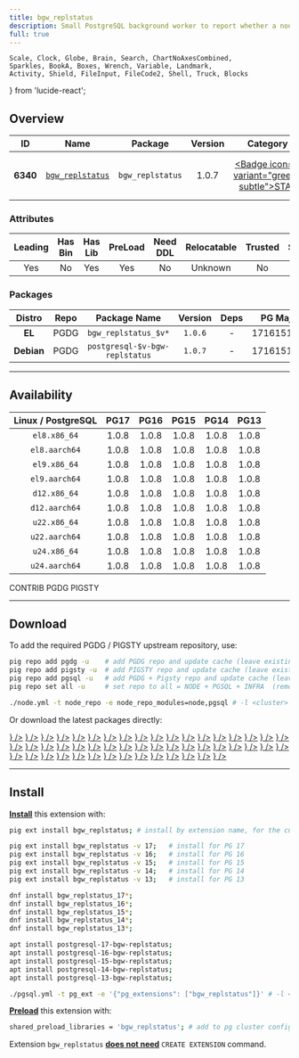```yaml
---
title: bgw_replstatus
description: Small PostgreSQL background worker to report whether a node is a replication master or standby
full: true
---
```


    Scale, Clock, Globe, Brain, Search, ChartNoAxesCombined,
    Sparkles, BookA, Boxes, Wrench, Variable, Landmark,
    Activity, Shield, FileInput, FileCode2, Shell, Truck, Blocks
} from 'lucide-react';

## Overview

| <TooltipIconButton tooltip="Extension unique identifier" side="top">ID</TooltipIconButton> | <TooltipIconButton tooltip="Extension name" side="top">Name</TooltipIconButton> | <TooltipIconButton tooltip="Package name for installation" side="top">Package</TooltipIconButton> | <TooltipIconButton tooltip="Latest available extension version" side="top">Version</TooltipIconButton> | <TooltipIconButton tooltip="Extension category" side="top">Category</TooltipIconButton> | <TooltipIconButton tooltip="Open source license" side="top">License</TooltipIconButton> | <TooltipIconButton tooltip="Programming language" side="top">Lang</TooltipIconButton> |
|:--------:|:--------:|:----------:|:--------------:|:---------------------------------------:|:------------------------------------------------------:|:----:|
| **6340** | [`bgw_replstatus`](https://github.com/mhagander/bgw_replstatus) | `bgw_replstatus` | 1.0.7 | <a href="/ext/stat" className="no-underline"><Badge icon={<Activity />} variant="green-subtle">STAT</Badge></a> | <a href="/ext/list/license#postgresql" className="no-underline"><Badge icon={<Scale />} variant="blue-subtle">PostgreSQL</Badge></a> | <a href="/ext/list/lang#c"><Badge icon={<FileCode2 />} variant="blue-subtle">C</Badge></a> |

### Attributes

| <TooltipIconButton tooltip="The Primary Leading extension in the Package" side="top">Leading</TooltipIconButton> | <TooltipIconButton tooltip="Contains binary utils" side="top">Has Bin</TooltipIconButton> | <TooltipIconButton tooltip="Contains .so shared library files" side="top">Has Lib</TooltipIconButton> | <TooltipIconButton tooltip="Requires preloading via shared_preload_libraries" side="top">PreLoad</TooltipIconButton> | <TooltipIconButton tooltip="Requires CREATE EXTENSION DDL command" side="top">Need DDL</TooltipIconButton> | <TooltipIconButton tooltip="Can be installed in any schema" side="top">Relocatable</TooltipIconButton> | <TooltipIconButton tooltip="Can be created by non-superuser" side="top">Trusted</TooltipIconButton> | <TooltipIconButton tooltip="Schemas used by this extension" side="top">Schemas</TooltipIconButton> |
|:-------:|:-------:|:-------:|:-------:|:--------:|:-----------:|:-------:|:-------:|
| Yes | No | Yes | Yes | No | Unknown | No | - |

### Packages

| <TooltipIconButton tooltip="Linux distribution family, EL or Debian" side="top">Distro</TooltipIconButton> | <TooltipIconButton tooltip="Package repository" side="top">Repo</TooltipIconButton> | <TooltipIconButton tooltip="The RPM/DEB Package Name Pattern (replace $v with real pg major)" side="top">Package Name</TooltipIconButton> | <TooltipIconButton tooltip="Latest package version" side="top">Version</TooltipIconButton> | <TooltipIconButton tooltip="RPM/DEB Package dependencies" side="top">Deps</TooltipIconButton> | <TooltipIconButton tooltip="Available in these PostgreSQL Major Versions" side="top">PG Major</TooltipIconButton> |
|:----------:|:--------:|:------------------------:|:-----------:|:------------:|:------------------:|
|   **EL**   | <Badge variant="blue-subtle"><span className="font-bold">PGDG</span></Badge> | `bgw_replstatus_$v*` | `1.0.6` | - | <Badge variant="green-subtle">17</Badge><Badge variant="green-subtle">16</Badge><Badge variant="green-subtle">15</Badge><Badge variant="green-subtle">14</Badge><Badge variant="green-subtle">13</Badge> |
| **Debian** | <Badge variant="blue-subtle"><span className="font-bold">PGDG</span></Badge> | `postgresql-$v-bgw-replstatus` | `1.0.7` | - | <Badge variant="green-subtle">17</Badge><Badge variant="green-subtle">16</Badge><Badge variant="green-subtle">15</Badge><Badge variant="green-subtle">14</Badge><Badge variant="green-subtle">13</Badge> |



------

## Availability

| <TooltipIconButton tooltip="Linux Distro Arch / PostgreSQL Major Version" side="top">Linux / PostgreSQL </TooltipIconButton> | **PG17** | **PG16** | **PG15** | **PG14** | **PG13** |
|:-----:|:-----:|:-----:|:-----:|:-----:|:-----:|
| `el8.x86_64` | <Badge variant="blue-subtle">1.0.8</Badge> | <Badge variant="blue-subtle">1.0.8</Badge> | <Badge variant="blue-subtle">1.0.8</Badge> | <Badge variant="blue-subtle">1.0.8</Badge> | <Badge variant="blue-subtle">1.0.8</Badge> |
| `el8.aarch64` | <Badge variant="blue-subtle">1.0.8</Badge> | <Badge variant="blue-subtle">1.0.8</Badge> | <Badge variant="blue-subtle">1.0.8</Badge> | <Badge variant="blue-subtle">1.0.8</Badge> | <Badge variant="blue-subtle">1.0.8</Badge> |
| `el9.x86_64` | <Badge variant="blue-subtle">1.0.8</Badge> | <Badge variant="blue-subtle">1.0.8</Badge> | <Badge variant="blue-subtle">1.0.8</Badge> | <Badge variant="blue-subtle">1.0.8</Badge> | <Badge variant="blue-subtle">1.0.8</Badge> |
| `el9.aarch64` | <Badge variant="blue-subtle">1.0.8</Badge> | <Badge variant="blue-subtle">1.0.8</Badge> | <Badge variant="blue-subtle">1.0.8</Badge> | <Badge variant="blue-subtle">1.0.8</Badge> | <Badge variant="blue-subtle">1.0.8</Badge> |
| `d12.x86_64` | <Badge variant="blue-subtle">1.0.8</Badge> | <Badge variant="blue-subtle">1.0.8</Badge> | <Badge variant="blue-subtle">1.0.8</Badge> | <Badge variant="blue-subtle">1.0.8</Badge> | <Badge variant="blue-subtle">1.0.8</Badge> |
| `d12.aarch64` | <Badge variant="blue-subtle">1.0.8</Badge> | <Badge variant="blue-subtle">1.0.8</Badge> | <Badge variant="blue-subtle">1.0.8</Badge> | <Badge variant="blue-subtle">1.0.8</Badge> | <Badge variant="blue-subtle">1.0.8</Badge> |
| `u22.x86_64` | <Badge variant="blue-subtle">1.0.8</Badge> | <Badge variant="blue-subtle">1.0.8</Badge> | <Badge variant="blue-subtle">1.0.8</Badge> | <Badge variant="blue-subtle">1.0.8</Badge> | <Badge variant="blue-subtle">1.0.8</Badge> |
| `u22.aarch64` | <Badge variant="blue-subtle">1.0.8</Badge> | <Badge variant="blue-subtle">1.0.8</Badge> | <Badge variant="blue-subtle">1.0.8</Badge> | <Badge variant="blue-subtle">1.0.8</Badge> | <Badge variant="blue-subtle">1.0.8</Badge> |
| `u24.x86_64` | <Badge variant="blue-subtle">1.0.8</Badge> | <Badge variant="blue-subtle">1.0.8</Badge> | <Badge variant="blue-subtle">1.0.8</Badge> | <Badge variant="blue-subtle">1.0.8</Badge> | <Badge variant="blue-subtle">1.0.8</Badge> |
| `u24.aarch64` | <Badge variant="blue-subtle">1.0.8</Badge> | <Badge variant="blue-subtle">1.0.8</Badge> | <Badge variant="blue-subtle">1.0.8</Badge> | <Badge variant="blue-subtle">1.0.8</Badge> | <Badge variant="blue-subtle">1.0.8</Badge> |

<Badge variant="green-subtle"><span className="font-black">CONTRIB</span></Badge> <Badge variant="blue-subtle"><span className="font-black">PGDG</span></Badge> <Badge variant="amber-subtle"><span className="font-black">PIGSTY</span></Badge>

------

## Download

To add the required PGDG / PIGSTY upstream repository, use:

```bash tab="pig"
pig repo add pgdg -u    # add PGDG repo and update cache (leave existing repos)
pig repo add pigsty -u  # add PIGSTY repo and update cache (leave existing repos)
pig repo add pgsql -u   # add PGDG + Pigsty repo and update cache (leave existing repos)
pig repo set all -u     # set repo to all = NODE + PGSQL + INFRA  (remove existing repos)
```
```bash tab="pigsty"
./node.yml -t node_repo -e node_repo_modules=node,pgsql # -l <cluster>
```

Or download the latest packages directly:

<Files>
    <Folder name="el8.x86_64">
        <a href="https://download.postgresql.org/pub/repos/yum/17/redhat/rhel-8-x86_64/bgw_replstatus_17-1.0.8-1PGDG.rhel8.x86_64.rpm"><File name="bgw_replstatus_17-1.0.8-1PGDG.rhel8.x86_64.rpm" icon={<Package className="text-emerald-500" />} /></a>
        <a href="https://download.postgresql.org/pub/repos/yum/16/redhat/rhel-8-x86_64/bgw_replstatus_16-1.0.8-1PGDG.rhel8.x86_64.rpm"><File name="bgw_replstatus_16-1.0.8-1PGDG.rhel8.x86_64.rpm" icon={<Package className="text-emerald-500" />} /></a>
        <a href="https://download.postgresql.org/pub/repos/yum/15/redhat/rhel-8-x86_64/bgw_replstatus_15-1.0.8-1PGDG.rhel8.x86_64.rpm"><File name="bgw_replstatus_15-1.0.8-1PGDG.rhel8.x86_64.rpm" icon={<Package className="text-emerald-500" />} /></a>
        <a href="https://download.postgresql.org/pub/repos/yum/14/redhat/rhel-8-x86_64/bgw_replstatus_14-1.0.8-1PGDG.rhel8.x86_64.rpm"><File name="bgw_replstatus_14-1.0.8-1PGDG.rhel8.x86_64.rpm" icon={<Package className="text-emerald-500" />} /></a>
        <a href="https://download.postgresql.org/pub/repos/yum/13/redhat/rhel-8-x86_64/bgw_replstatus_13-1.0.8-1PGDG.rhel8.x86_64.rpm"><File name="bgw_replstatus_13-1.0.8-1PGDG.rhel8.x86_64.rpm" icon={<Package className="text-emerald-500" />} /></a>
    </Folder>
    <Folder name="el8.aarch64">
        <a href="https://download.postgresql.org/pub/repos/yum/17/redhat/rhel-8-aarch64/bgw_replstatus_17-1.0.8-1PGDG.rhel8.aarch64.rpm"><File name="bgw_replstatus_17-1.0.8-1PGDG.rhel8.aarch64.rpm" icon={<Package className="text-orange-500" />} /></a>
        <a href="https://download.postgresql.org/pub/repos/yum/16/redhat/rhel-8-aarch64/bgw_replstatus_16-1.0.8-1PGDG.rhel8.aarch64.rpm"><File name="bgw_replstatus_16-1.0.8-1PGDG.rhel8.aarch64.rpm" icon={<Package className="text-orange-500" />} /></a>
        <a href="https://download.postgresql.org/pub/repos/yum/15/redhat/rhel-8-aarch64/bgw_replstatus_15-1.0.8-1PGDG.rhel8.aarch64.rpm"><File name="bgw_replstatus_15-1.0.8-1PGDG.rhel8.aarch64.rpm" icon={<Package className="text-orange-500" />} /></a>
        <a href="https://download.postgresql.org/pub/repos/yum/14/redhat/rhel-8-aarch64/bgw_replstatus_14-1.0.8-1PGDG.rhel8.aarch64.rpm"><File name="bgw_replstatus_14-1.0.8-1PGDG.rhel8.aarch64.rpm" icon={<Package className="text-orange-500" />} /></a>
        <a href="https://download.postgresql.org/pub/repos/yum/13/redhat/rhel-8-aarch64/bgw_replstatus_13-1.0.8-1PGDG.rhel8.aarch64.rpm"><File name="bgw_replstatus_13-1.0.8-1PGDG.rhel8.aarch64.rpm" icon={<Package className="text-orange-500" />} /></a>
    </Folder>
    <Folder name="el9.x86_64">
        <a href="https://download.postgresql.org/pub/repos/yum/17/redhat/rhel-9-x86_64/bgw_replstatus_17-1.0.8-1PGDG.rhel9.x86_64.rpm"><File name="bgw_replstatus_17-1.0.8-1PGDG.rhel9.x86_64.rpm" icon={<Package className="text-emerald-500" />} /></a>
        <a href="https://download.postgresql.org/pub/repos/yum/16/redhat/rhel-9-x86_64/bgw_replstatus_16-1.0.8-1PGDG.rhel9.x86_64.rpm"><File name="bgw_replstatus_16-1.0.8-1PGDG.rhel9.x86_64.rpm" icon={<Package className="text-emerald-500" />} /></a>
        <a href="https://download.postgresql.org/pub/repos/yum/15/redhat/rhel-9-x86_64/bgw_replstatus_15-1.0.8-1PGDG.rhel9.x86_64.rpm"><File name="bgw_replstatus_15-1.0.8-1PGDG.rhel9.x86_64.rpm" icon={<Package className="text-emerald-500" />} /></a>
        <a href="https://download.postgresql.org/pub/repos/yum/14/redhat/rhel-9-x86_64/bgw_replstatus_14-1.0.8-1PGDG.rhel9.x86_64.rpm"><File name="bgw_replstatus_14-1.0.8-1PGDG.rhel9.x86_64.rpm" icon={<Package className="text-emerald-500" />} /></a>
        <a href="https://download.postgresql.org/pub/repos/yum/13/redhat/rhel-9-x86_64/bgw_replstatus_13-1.0.8-1PGDG.rhel9.x86_64.rpm"><File name="bgw_replstatus_13-1.0.8-1PGDG.rhel9.x86_64.rpm" icon={<Package className="text-emerald-500" />} /></a>
    </Folder>
    <Folder name="el9.aarch64">
        <a href="https://download.postgresql.org/pub/repos/yum/17/redhat/rhel-9-aarch64/bgw_replstatus_17-1.0.8-1PGDG.rhel9.aarch64.rpm"><File name="bgw_replstatus_17-1.0.8-1PGDG.rhel9.aarch64.rpm" icon={<Package className="text-orange-500" />} /></a>
        <a href="https://download.postgresql.org/pub/repos/yum/16/redhat/rhel-9-aarch64/bgw_replstatus_16-1.0.8-1PGDG.rhel9.aarch64.rpm"><File name="bgw_replstatus_16-1.0.8-1PGDG.rhel9.aarch64.rpm" icon={<Package className="text-orange-500" />} /></a>
        <a href="https://download.postgresql.org/pub/repos/yum/15/redhat/rhel-9-aarch64/bgw_replstatus_15-1.0.8-1PGDG.rhel9.aarch64.rpm"><File name="bgw_replstatus_15-1.0.8-1PGDG.rhel9.aarch64.rpm" icon={<Package className="text-orange-500" />} /></a>
        <a href="https://download.postgresql.org/pub/repos/yum/14/redhat/rhel-9-aarch64/bgw_replstatus_14-1.0.8-1PGDG.rhel9.aarch64.rpm"><File name="bgw_replstatus_14-1.0.8-1PGDG.rhel9.aarch64.rpm" icon={<Package className="text-orange-500" />} /></a>
        <a href="https://download.postgresql.org/pub/repos/yum/13/redhat/rhel-9-aarch64/bgw_replstatus_13-1.0.8-1PGDG.rhel9.aarch64.rpm"><File name="bgw_replstatus_13-1.0.8-1PGDG.rhel9.aarch64.rpm" icon={<Package className="text-orange-500" />} /></a>
    </Folder>
    <Folder name="d12.x86_64">
        <a href="https://apt.postgresql.org/pub/repos/apt/pool/main/b/bgw-replstatus/postgresql-17-bgw-replstatus_1.0.8-1.pgdg120+1_arm64.deb"><File name="postgresql-17-bgw-replstatus_1.0.8-1.pgdg120+1_arm64.deb" icon={<Box className="text-emerald-500" />} /></a>
        <a href="https://apt.postgresql.org/pub/repos/apt/pool/main/b/bgw-replstatus/postgresql-16-bgw-replstatus_1.0.8-1.pgdg120+1_arm64.deb"><File name="postgresql-16-bgw-replstatus_1.0.8-1.pgdg120+1_arm64.deb" icon={<Box className="text-emerald-500" />} /></a>
        <a href="https://apt.postgresql.org/pub/repos/apt/pool/main/b/bgw-replstatus/postgresql-15-bgw-replstatus_1.0.8-1.pgdg120+1_arm64.deb"><File name="postgresql-15-bgw-replstatus_1.0.8-1.pgdg120+1_arm64.deb" icon={<Box className="text-emerald-500" />} /></a>
        <a href="https://apt.postgresql.org/pub/repos/apt/pool/main/b/bgw-replstatus/postgresql-14-bgw-replstatus_1.0.8-1.pgdg120+1_arm64.deb"><File name="postgresql-14-bgw-replstatus_1.0.8-1.pgdg120+1_arm64.deb" icon={<Box className="text-emerald-500" />} /></a>
        <a href="https://apt.postgresql.org/pub/repos/apt/pool/main/b/bgw-replstatus/postgresql-13-bgw-replstatus_1.0.8-1.pgdg120+1_arm64.deb"><File name="postgresql-13-bgw-replstatus_1.0.8-1.pgdg120+1_arm64.deb" icon={<Box className="text-emerald-500" />} /></a>
    </Folder>
    <Folder name="d12.aarch64">
        <a href="https://apt.postgresql.org/pub/repos/apt/pool/main/b/bgw-replstatus/postgresql-17-bgw-replstatus_1.0.8-1.pgdg120+1_amd64.deb"><File name="postgresql-17-bgw-replstatus_1.0.8-1.pgdg120+1_amd64.deb" icon={<Box className="text-orange-500" />} /></a>
        <a href="https://apt.postgresql.org/pub/repos/apt/pool/main/b/bgw-replstatus/postgresql-16-bgw-replstatus_1.0.8-1.pgdg120+1_amd64.deb"><File name="postgresql-16-bgw-replstatus_1.0.8-1.pgdg120+1_amd64.deb" icon={<Box className="text-orange-500" />} /></a>
        <a href="https://apt.postgresql.org/pub/repos/apt/pool/main/b/bgw-replstatus/postgresql-15-bgw-replstatus_1.0.8-1.pgdg120+1_amd64.deb"><File name="postgresql-15-bgw-replstatus_1.0.8-1.pgdg120+1_amd64.deb" icon={<Box className="text-orange-500" />} /></a>
        <a href="https://apt.postgresql.org/pub/repos/apt/pool/main/b/bgw-replstatus/postgresql-14-bgw-replstatus_1.0.8-1.pgdg120+1_amd64.deb"><File name="postgresql-14-bgw-replstatus_1.0.8-1.pgdg120+1_amd64.deb" icon={<Box className="text-orange-500" />} /></a>
        <a href="https://apt.postgresql.org/pub/repos/apt/pool/main/b/bgw-replstatus/postgresql-13-bgw-replstatus_1.0.8-1.pgdg120+1_amd64.deb"><File name="postgresql-13-bgw-replstatus_1.0.8-1.pgdg120+1_amd64.deb" icon={<Box className="text-orange-500" />} /></a>
    </Folder>
    <Folder name="u22.x86_64">
        <a href="https://apt.postgresql.org/pub/repos/apt/pool/main/b/bgw-replstatus/postgresql-17-bgw-replstatus_1.0.8-1.pgdg22.04+1_amd64.deb"><File name="postgresql-17-bgw-replstatus_1.0.8-1.pgdg22.04+1_amd64.deb" icon={<Box className="text-emerald-500" />} /></a>
        <a href="https://apt.postgresql.org/pub/repos/apt/pool/main/b/bgw-replstatus/postgresql-16-bgw-replstatus_1.0.8-1.pgdg22.04+1_amd64.deb"><File name="postgresql-16-bgw-replstatus_1.0.8-1.pgdg22.04+1_amd64.deb" icon={<Box className="text-emerald-500" />} /></a>
        <a href="https://apt.postgresql.org/pub/repos/apt/pool/main/b/bgw-replstatus/postgresql-15-bgw-replstatus_1.0.8-1.pgdg22.04+1_amd64.deb"><File name="postgresql-15-bgw-replstatus_1.0.8-1.pgdg22.04+1_amd64.deb" icon={<Box className="text-emerald-500" />} /></a>
        <a href="https://apt.postgresql.org/pub/repos/apt/pool/main/b/bgw-replstatus/postgresql-14-bgw-replstatus_1.0.8-1.pgdg22.04+1_amd64.deb"><File name="postgresql-14-bgw-replstatus_1.0.8-1.pgdg22.04+1_amd64.deb" icon={<Box className="text-emerald-500" />} /></a>
        <a href="https://apt.postgresql.org/pub/repos/apt/pool/main/b/bgw-replstatus/postgresql-13-bgw-replstatus_1.0.8-1.pgdg22.04+1_amd64.deb"><File name="postgresql-13-bgw-replstatus_1.0.8-1.pgdg22.04+1_amd64.deb" icon={<Box className="text-emerald-500" />} /></a>
    </Folder>
    <Folder name="u22.aarch64">
        <a href="https://apt.postgresql.org/pub/repos/apt/pool/main/b/bgw-replstatus/postgresql-17-bgw-replstatus_1.0.8-1.pgdg22.04+1_arm64.deb"><File name="postgresql-17-bgw-replstatus_1.0.8-1.pgdg22.04+1_arm64.deb" icon={<Box className="text-orange-500" />} /></a>
        <a href="https://apt.postgresql.org/pub/repos/apt/pool/main/b/bgw-replstatus/postgresql-16-bgw-replstatus_1.0.8-1.pgdg22.04+1_arm64.deb"><File name="postgresql-16-bgw-replstatus_1.0.8-1.pgdg22.04+1_arm64.deb" icon={<Box className="text-orange-500" />} /></a>
        <a href="https://apt.postgresql.org/pub/repos/apt/pool/main/b/bgw-replstatus/postgresql-15-bgw-replstatus_1.0.8-1.pgdg22.04+1_arm64.deb"><File name="postgresql-15-bgw-replstatus_1.0.8-1.pgdg22.04+1_arm64.deb" icon={<Box className="text-orange-500" />} /></a>
        <a href="https://apt.postgresql.org/pub/repos/apt/pool/main/b/bgw-replstatus/postgresql-14-bgw-replstatus_1.0.8-1.pgdg22.04+1_arm64.deb"><File name="postgresql-14-bgw-replstatus_1.0.8-1.pgdg22.04+1_arm64.deb" icon={<Box className="text-orange-500" />} /></a>
        <a href="https://apt.postgresql.org/pub/repos/apt/pool/main/b/bgw-replstatus/postgresql-13-bgw-replstatus_1.0.8-1.pgdg22.04+1_arm64.deb"><File name="postgresql-13-bgw-replstatus_1.0.8-1.pgdg22.04+1_arm64.deb" icon={<Box className="text-orange-500" />} /></a>
    </Folder>
    <Folder name="u24.x86_64">
        <a href="https://apt.postgresql.org/pub/repos/apt/pool/main/b/bgw-replstatus/postgresql-17-bgw-replstatus_1.0.8-1.pgdg24.04+1_amd64.deb"><File name="postgresql-17-bgw-replstatus_1.0.8-1.pgdg24.04+1_amd64.deb" icon={<Box className="text-emerald-500" />} /></a>
        <a href="https://apt.postgresql.org/pub/repos/apt/pool/main/b/bgw-replstatus/postgresql-16-bgw-replstatus_1.0.8-1.pgdg24.04+1_amd64.deb"><File name="postgresql-16-bgw-replstatus_1.0.8-1.pgdg24.04+1_amd64.deb" icon={<Box className="text-emerald-500" />} /></a>
        <a href="https://apt.postgresql.org/pub/repos/apt/pool/main/b/bgw-replstatus/postgresql-15-bgw-replstatus_1.0.8-1.pgdg24.04+1_amd64.deb"><File name="postgresql-15-bgw-replstatus_1.0.8-1.pgdg24.04+1_amd64.deb" icon={<Box className="text-emerald-500" />} /></a>
        <a href="https://apt.postgresql.org/pub/repos/apt/pool/main/b/bgw-replstatus/postgresql-14-bgw-replstatus_1.0.8-1.pgdg24.04+1_amd64.deb"><File name="postgresql-14-bgw-replstatus_1.0.8-1.pgdg24.04+1_amd64.deb" icon={<Box className="text-emerald-500" />} /></a>
        <a href="https://apt.postgresql.org/pub/repos/apt/pool/main/b/bgw-replstatus/postgresql-13-bgw-replstatus_1.0.8-1.pgdg24.04+1_amd64.deb"><File name="postgresql-13-bgw-replstatus_1.0.8-1.pgdg24.04+1_amd64.deb" icon={<Box className="text-emerald-500" />} /></a>
    </Folder>
    <Folder name="u24.aarch64">
        <a href="https://apt.postgresql.org/pub/repos/apt/pool/main/b/bgw-replstatus/postgresql-17-bgw-replstatus_1.0.8-1.pgdg24.04+1_arm64.deb"><File name="postgresql-17-bgw-replstatus_1.0.8-1.pgdg24.04+1_arm64.deb" icon={<Box className="text-orange-500" />} /></a>
        <a href="https://apt.postgresql.org/pub/repos/apt/pool/main/b/bgw-replstatus/postgresql-16-bgw-replstatus_1.0.8-1.pgdg24.04+1_arm64.deb"><File name="postgresql-16-bgw-replstatus_1.0.8-1.pgdg24.04+1_arm64.deb" icon={<Box className="text-orange-500" />} /></a>
        <a href="https://apt.postgresql.org/pub/repos/apt/pool/main/b/bgw-replstatus/postgresql-15-bgw-replstatus_1.0.8-1.pgdg24.04+1_arm64.deb"><File name="postgresql-15-bgw-replstatus_1.0.8-1.pgdg24.04+1_arm64.deb" icon={<Box className="text-orange-500" />} /></a>
        <a href="https://apt.postgresql.org/pub/repos/apt/pool/main/b/bgw-replstatus/postgresql-14-bgw-replstatus_1.0.8-1.pgdg24.04+1_arm64.deb"><File name="postgresql-14-bgw-replstatus_1.0.8-1.pgdg24.04+1_arm64.deb" icon={<Box className="text-orange-500" />} /></a>
        <a href="https://apt.postgresql.org/pub/repos/apt/pool/main/b/bgw-replstatus/postgresql-13-bgw-replstatus_1.0.8-1.pgdg24.04+1_arm64.deb"><File name="postgresql-13-bgw-replstatus_1.0.8-1.pgdg24.04+1_arm64.deb" icon={<Box className="text-orange-500" />} /></a>
    </Folder>
</Files>

------

## Install

[**Install**](/docs/pgsql/extension/install) this extension with:

```bash tab="pig"
pig ext install bgw_replstatus; # install by extension name, for the current active PG version

pig ext install bgw_replstatus -v 17;   # install for PG 17
pig ext install bgw_replstatus -v 16;   # install for PG 16
pig ext install bgw_replstatus -v 15;   # install for PG 15
pig ext install bgw_replstatus -v 14;   # install for PG 14
pig ext install bgw_replstatus -v 13;   # install for PG 13
```
```bash tab="yum" 
dnf install bgw_replstatus_17*;
dnf install bgw_replstatus_16*;
dnf install bgw_replstatus_15*;
dnf install bgw_replstatus_14*;
dnf install bgw_replstatus_13*;
```
```bash tab="apt" 
apt install postgresql-17-bgw-replstatus;
apt install postgresql-16-bgw-replstatus;
apt install postgresql-15-bgw-replstatus;
apt install postgresql-14-bgw-replstatus;
apt install postgresql-13-bgw-replstatus;
```
```bash tab="ansible"
./pgsql.yml -t pg_ext -e '{"pg_extensions": ["bgw_replstatus"]}' # -l <cls>
```

[**Preload**](/docs/pgsql/extension/load) this extension with:

```bash
shared_preload_libraries = 'bgw_replstatus'; # add to pg cluster config
```

Extension `bgw_replstatus` [**does not need**](/docs/pgsql/extension/create#list-of-extensions-without-ddl) `CREATE EXTENSION` command.


